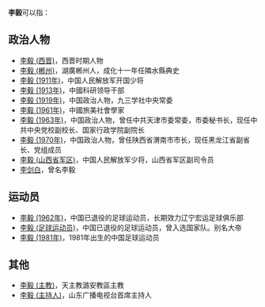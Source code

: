 '''李毅'''可以指：
== 政治人物 ==
* [[李毅_(西晋)|李毅 (西晋)]]，西晋时期人物
* [[李毅_(郴州)|李毅 (郴州)]]，湖廣郴州人，成化十一年任隣水縣典史
* [[李毅_(1911年)|李毅 (1911年)]]，中国人民解放军开国少将
* [[李毅_(1913年)|李毅 (1913年)]]，中國科研领导干部
* [[李毅_(1919年)|李毅 (1919年)]]，中国政治人物，九三学社中央常委
* [[李毅_(1961年)|李毅 (1961年)]]，中國旅美社會學家
* [[李毅_(1963年)|李毅 (1963年)]]，中国政治人物，曾任中共天津市委常委，市委秘书长，现任中共中央党校副校长、国家行政学院副院长
* [[李毅_(1970年)|李毅 (1970年)]]，中国政治人物，曾任陕西省渭南市市长，现任黑龙江省副省长、党组成员
* [[李毅_(山西省军区)|李毅 (山西省军区)]]，中国人民解放军少将，山西省军区副司令员
* [[李剑白|李剑白]]，曾名李毅

== 运动员 ==
* [[李毅_(1962年)|李毅 (1962年)]]，中国已退役的足球运动员，长期效力辽宁宏运足球俱乐部
* [[李毅_(足球运动员)|李毅 (足球运动员)]]，中国已退役的足球运动员，曾入选国家队。别名大帝
* [[李毅_(1981年)|李毅 (1981年)]]，1981年出生的中国足球运动员

== 其他 ==
* [[李毅_(主教)|李毅 (主教)]]，天主教潞安教區主教
* [[李毅_(主持人)|李毅 (主持人)]]，山东广播电视台首席主持人
{{Disambiguation|Y|Cat=二字李姓人名消歧义}}